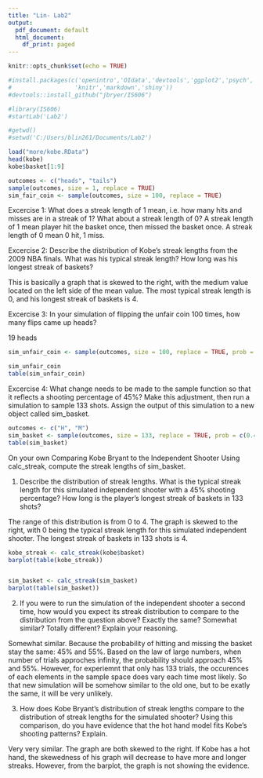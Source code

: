 ---
title: "Lin- Lab2"
output:
  pdf_document: default
  html_document:
    df_print: paged
---

```{r setup, include=FALSE}
knitr::opts_chunk$set(echo = TRUE)
```
```{r, eval=TRUE}
#install.packages(c('openintro','OIdata','devtools','ggplot2','psych','reshape2',
#				   'knitr','markdown','shiny'))
#devtools::install_github("jbryer/IS606")

#library(IS606)
#startLab('Lab2')
```



```{r}
#getwd()
#setwd('C:/Users/blin261/Documents/Lab2')

load("more/kobe.RData")
head(kobe)
kobe$basket[1:9]

outcomes <- c("heads", "tails")
sample(outcomes, size = 1, replace = TRUE)
sim_fair_coin <- sample(outcomes, size = 100, replace = TRUE)

```

Excercise 1: What does a streak length of 1 mean, i.e. how many hits and misses are in a streak of 1? What about a streak length of 0?
A streak length of 1 mean player hit the basket once, then missed the basket once. A streak length of 0 mean 0 hit, 1 miss. 


Excercise 2: Describe the distribution of Kobe's streak lengths from the 2009 NBA finals. What was his typical streak length? How long was his longest streak of baskets?

This is basically a graph that is skewed to the right, with the medium value located on the left side of the mean value. The most typical streak length is 0, and his longest streak of baskets is 4. 


Excercise 3: In your simulation of flipping the unfair coin 100 times, how many flips came up heads?

19 heads

```{r}
sim_unfair_coin <- sample(outcomes, size = 100, replace = TRUE, prob = c(0.2, 0.8))

sim_unfair_coin
table(sim_unfair_coin)

```

Excercise 4: What change needs to be made to the sample function so that it reflects a shooting percentage of 45%? Make this adjustment, then run a simulation to sample 133 shots. Assign the output of this simulation to a new object called sim_basket.

```{r}
outcomes <- c("H", "M")
sim_basket <- sample(outcomes, size = 133, replace = TRUE, prob = c(0.45, 0.55))
table(sim_basket)

```

On your own
Comparing Kobe Bryant to the Independent Shooter
Using calc_streak, compute the streak lengths of sim_basket.

1. Describe the distribution of streak lengths. What is the typical streak length for this simulated independent shooter with a 45% shooting percentage? How long is the player's longest streak of baskets in 133 shots?

The range of this distribution is from 0 to 4. The graph is skewed to the right, with 0 being the typical streak length for this simulated independent shooter. The longest streak of baskets in 133 shots is 4. 

```{r}
kobe_streak <- calc_streak(kobe$basket)
barplot(table(kobe_streak))


sim_basket <- calc_streak(sim_basket)
barplot(table(sim_basket))

```


2. If you were to run the simulation of the independent shooter a second time, how would you expect its streak distribution to compare to the distribution from the question above? Exactly the same? Somewhat similar? Totally different? Explain your reasoning.

Somewhat similar. Because the probability of hitting and missing the basket stay the same: 45% and 55%. Based on the law of large numbers, when number of trials approches infinity, the probability should approach 45% and 55%. However, for experiemnt that only has 133 trials, the occurences of each elements in the sample space does vary each time most likely. So that new simulation will be somehow similar to the old one, but to be exatly the same, it will be very unlikely. 


3. How does Kobe Bryant's distribution of streak lengths compare to the distribution of streak lengths for the simulated shooter? Using this comparison, do you have evidence that the hot hand model fits Kobe's shooting patterns? Explain.

Very very similar. The graph are both skewed to the right. If Kobe has a hot hand, the skewedness of his graph will decrease to have more and longer streaks. However, from the barplot, the graph is not showing the evidence. 




